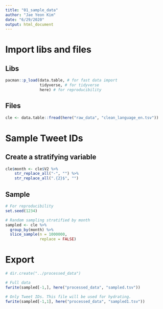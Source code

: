 ```yaml
---
title: "01_sample_data"
author: "Jae Yeon Kim"
date: "6/29/2020"
output: html_document
---
```


# Import libs and files 

## Libs

```r

pacman::p_load(data.table, # for fast data import 
               tidyverse, # for tidyverse 
               here) # for reproducibility 

```

## Files 

```r

cle <- data.table::fread(here("raw_data", "clean_language_en.tsv"))

```

# Sample Tweet IDs

## Create a stratifying variable 

```r

cle$month <- cle$V2 %>%
    str_replace_all("-", "") %>% 
    str_replace_all(".{2}$", "")

```

## Sample 

```r

# For reproducibility 
set.seed(1234)

# Random sampling stratified by month 
sampled <- cle %>%
  group_by(month) %>%
  slice_sample(n = 1000000, 
               replace = FALSE)

```

# Export 

```r

# dir.create("../processed_data")

# Full data 
fwrite(sampled[-1,], here("processed_data", "sampled.tsv"))

# Only Tweet IDs. This file will be used for hydrating.
fwrite(sampled[-1,1], here("processed_data", "sampled1.tsv"))

```



